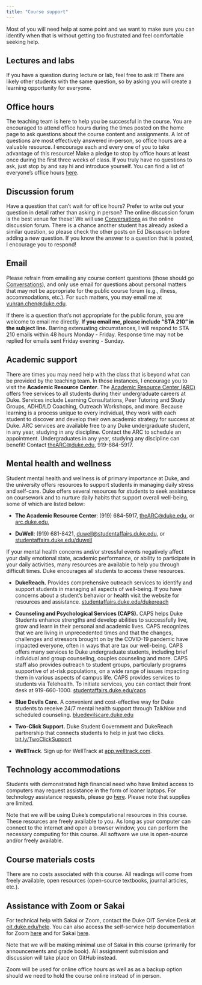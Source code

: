 ```yaml
---
title: "Course support"
---
```


Most of you will need help at some point and we want to make sure you can identify when that is without getting too frustrated and feel comfortable seeking help.

## Lectures and labs

If you have a question during lecture or lab, feel free to ask it!
There are likely other students with the same question, so by asking you will create a learning opportunity for everyone.

## Office hours

The teaching team is here to help you be successful in the course.
You are encouraged to attend office hours during the times posted on the home page to ask questions about the course content and assignments.
A lot of questions are most effectively answered in-person, so office hours are a valuable resource.
I encourage each and every one of you to take advantage of this resource!
Make a pledge to stop by office hours at least once during the first three weeks of class.
If you truly have no questions to ask, just stop by and say hi and introduce yourself.
You can find a list of everyone's office hours [here](/course-team.html).

## Discussion forum

Have a question that can't wait for office hours?
Prefer to write out your question in detail rather than asking in person?
The online discussion forum is the best venue for these!
We will use [Conversations](https://sakai.duke.edu/portal/site/779c3ebe-3b88-4bcc-bd01-1813e8396a23/tool/13b6446a-a6c6-4222-8cfb-c36d1f70802b) as the online discussion forum.
There is a chance another student has already asked a similar question, so please check the other posts on Ed Discussion before adding a new question.
If you know the answer to a question that is posted, I encourage you to respond!

## Email

Please refrain from emailing any course content questions (those should go [Conversations](https://sakai.duke.edu/portal/site/779c3ebe-3b88-4bcc-bd01-1813e8396a23/tool/13b6446a-a6c6-4222-8cfb-c36d1f70802b)), and only use email for questions about personal matters that may not be appropriate for the public course forum (e.g., illness, accommodations, etc.).
For such matters, you may email me at [yunran.chen\@duke.edu](mailto:yunran.chen@duke.edu).

If there is a question that's not appropriate for the public forum, you are welcome to email me directly.
**If you email me, please include "STA 210" in the subject line.** Barring extenuating circumstances, I will respond to STA 210 emails within 48 hours Monday - Friday.
Response time may not be replied for emails sent Friday evening - Sunday.

## Academic support

There are times you may need help with the class that is beyond what can be provided by the teaching team.
In those instances, I encourage you to visit the **Academic Resource Center**.
The [Academic Resource Center (ARC)](https://arc.duke.edu) offers free services to all students during their undergraduate careers at Duke.
Services include Learning Consultations, Peer Tutoring and Study Groups, ADHD/LD Coaching, Outreach Workshops, and more.
Because learning is a process unique to every individual, they work with each student to discover and develop their own academic strategy for success at Duke.
ARC services are available free to any Duke undergraduate student, in any year, studying in any discipline.
Contact the ARC to schedule an appointment.
Undergraduates in any year, studying any discipline can benefit!
Contact [theARC\@duke.edu](mailto:theARC@duke.edu), 919-684-5917.

## Mental health and wellness

Student mental health and wellness is of primary importance at Duke, and the university offers resources to support students in managing daily stress and self-care.
Duke offers several resources for students to seek assistance on coursework and to nurture daily habits that support overall well-being, some of which are listed below:

-   **The Academic Resource Center**: (919) 684-5917, [theARC\@duke.edu](mailto:theARC@duke.edu), or [arc.duke.edu](https://arc.duke.edu/),

-   **DuWell**: (919) 681-8421, [duwell\@studentaffairs.duke.edu](mailto:duwell@studentaffairs.duke.edu), or [studentaffairs.duke.edu/duwell](https://studentaffairs.duke.edu/duwell)

If your mental health concerns and/or stressful events negatively affect your daily emotional state, academic performance, or ability to participate in your daily activities, many resources are available to help you through difficult times.
Duke encourages all students to access these resources.

-   **DukeReach.** Provides comprehensive outreach services to identify and support students in managing all aspects of well-being.
    If you have concerns about a student's behavior or health visit the website for resources and assistance.
    [studentaffairs.duke.edu/dukereach](http://studentaffairs.duke.edu/dukereach)

-   **Counseling and Psychological Services (CAPS).** CAPS helps Duke Students enhance strengths and develop abilities to successfully live, grow and learn in their personal and academic lives.
    CAPS recognizes that we are living in unprecedented times and that the changes, challenges and stressors brought on by the COVID-19 pandemic have impacted everyone, often in ways that are tax our well-being.
    CAPS offers many services to Duke undergraduate students, including brief individual and group counseling, couples counseling and more.
    CAPS staff also provides outreach to student groups, particularly programs supportive of at-risk populations, on a wide range of issues impacting them in various aspects of campus life.
    CAPS provides services to students via Telehealth.
    To initiate services, you can contact their front desk at 919-660-1000.
    [studentaffairs.duke.edu/caps](https://studentaffairs.duke.edu/caps)

-   **Blue Devils Care.** A convenient and cost-effective way for Duke students to receive 24/7 mental health support through TalkNow and scheduled counseling.
    [bluedevilscare.duke.edu](https://bluedevilscare.duke.edu/)

-   **Two-Click Support.** Duke Student Government and DukeReach partnership that connects students to help in just two clicks.
    [bit.ly/TwoClickSupport](https://bit.ly/TwoClickSupport)

-   **WellTrack**.
    Sign up for WellTrack at [app.welltrack.com](https://app.welltrack.com/).

## **Technology accommodations**

Students with demonstrated high financial need who have limited access to computers may request assistance in the form of loaner laptops.
For technology assistance requests, please go [here](https://keeplearning.duke.edu/technical-support/).
Please note that supplies are limited.

Note that we will be using Duke's computational resources in this course.
These resources are freely available to you.
As long as your computer can connect to the internet and open a browser window, you can perform the necessary computing for this course.
All software we use is open-source and/or freely available.

## **Course materials costs**

There are no costs associated with this course.
All readings will come from freely available, open resources (open-source textbooks, journal articles, etc.).

## **Assistance with Zoom or Sakai**

For technical help with Sakai or Zoom, contact the Duke OIT Service Desk at [oit.duke.edu/help](https://oit.duke.edu/help).
You can also access the self-service help documentation for Zoom [here](https://oit.duke.edu/help/articles/kb0029318) and for Sakai [here](https://sakai-duke.screenstepslive.com/s/sakai_support).

Note that we will be making minimal use of Sakai in this course (primarily for announcements and grade book).
All assignment submission and discussion will take place on GitHub instead.

Zoom will be used for online office hours as well as as a backup option should we need to hold the course online instead of in person.
